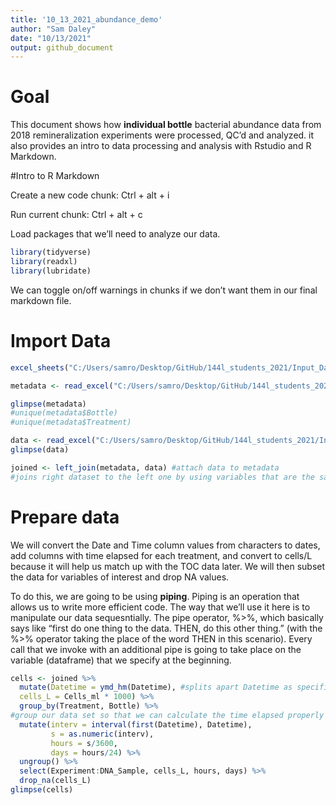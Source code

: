 ```yaml
---
title: '10_13_2021_abundance_demo'
author: "Sam Daley"
date: "10/13/2021"
output: github_document
---
```

# Goal

This document shows how **individual bottle** bacterial abundance data from 2018 remineralization experiments were processed, QC'd and analyzed. it also provides an intro to data processing and analysis with Rstudio and R Markdown.


#Intro to R Markdown

Create a new code chunk: Ctrl + alt + i

Run current chunk: Ctrl + alt + c

Load packages that we'll need to analyze our data.
```r
library(tidyverse)
library(readxl)
library(lubridate)
```

We can toggle on/off warnings in chunks if we don't want them in our final markdown file.

# Import Data

```r
excel_sheets("C:/Users/samro/Desktop/GitHub/144l_students_2021/Input_Data/week3/144L_2018_BactAbund.xlsx")

metadata <- read_excel("C:/Users/samro/Desktop/GitHub/144l_students_2021/Input_Data/week3/144L_2018_BactAbund.xlsx", sheet = "Metadata")

glimpse(metadata)
#unique(metadata$Bottle)
#unique(metadata$Treatment)

data <- read_excel("C:/Users/samro/Desktop/GitHub/144l_students_2021/Input_Data/week3/144L_2018_BactAbund.xlsx", sheet = "Data")
glimpse(data)

joined <- left_join(metadata, data) #attach data to metadata
#joins right dataset to the left one by using variables that are the same across the two dataframes

```
# Prepare data

We will convert the Date and Time column values from characters to dates, add columns with time elapsed for each treatment, and convert to cells/L because it will help us match up with the TOC data later. We will then subset the data for variables of interest and drop NA values.

To do this, we are going to be using **piping**. Piping is an operation that allows us to write more efficient code. The way that we'll use it here is to manipulate our data sequesntially. The pipe operator, %>%, which basically says like "first do one thing to the data. THEN, do this other thing." (with the %>% operator taking the place of the word THEN in this scenario). Every call that we invoke with an additional pipe is going to take place on the variable (dataframe) that we specify at the beginning.


```r
cells <- joined %>%
  mutate(Datetime = ymd_hm(Datetime), #splits apart Datetime as specified
  cells_L = Cells_ml * 1000) %>%
  group_by(Treatment, Bottle) %>%
#group our data set so that we can calculate the time elapsed properly
  mutate(interv = interval(first(Datetime), Datetime), 
         s = as.numeric(interv), 
         hours = s/3600,
         days = hours/24) %>%
  ungroup() %>%
  select(Experiment:DNA_Sample, cells_L, hours, days) %>%
  drop_na(cells_L)
glimpse(cells)

```


